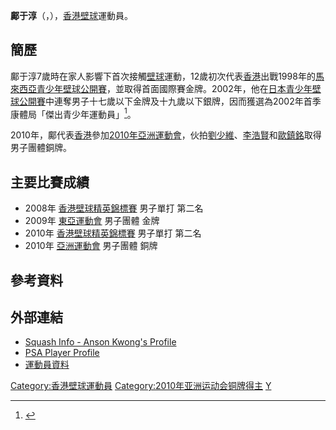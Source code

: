 {{noteTA|
|1=zh-hans:邝于淳; zh-hant:鄺于淳;}}
{{Infobox 壁球選手
| 姓名 = KWONG Yu Shun, Anson
| 外號 = 
| 地區 = {{HKG}}
| 居住地 = {{HK}}
| 出生日期 = {{Birth date and age|1986|8|28}}<ref name="廣州亞運">[http://www.gz2010.cn/info/CHN_CHN/ZB/ZBB101A_SQ@@@@@@@@@@@@@@@CHN_number=215934.html 2010年广州亚运会官方网站 壁球 - 邝于淳 - 简历]</ref>
| 出生地點 ={{HKG-1959}}
| 逝世日期 = 
| 逝世地點 = 
| 身高 ={{height|m=1.65|ft}}<ref name="廣州亞運"/>
| 體重 ={{weight|kg=66|lb}} <ref name="廣州亞運"/>
| 就讀大學 = 
| 轉打職業 =
| 退休 =
| 持拍 = 
| 教練 = [[蔡玉坤|蔡玉坤]]
| 裝備 = 
| 官方網站 = 
| 比賽資料 = 男子單打 
| 最高世界排名 = 127
| 最高世界排名日期  = [[2010年2月|2010年2月]]
| 現今世界排名 = 154
| 現今世界排名日期  = [[2010年12月|2010年12月]]
| medaltemplates=
{{MedalSport|男子[[壁球|壁球]]}}
{{MedalCountry | {{HKG}} }}
{{MedalCompetition | [[亞洲運動會|亞洲運動會]]}}
{{MedalBronze | [[2010年亞洲運動會|2010年 廣州]] | [[2010年亞洲運動會壁球比賽|男子團體]] }}
{{MedalCompetition | [[東亞運動會|東亞運動會]]}}
{{MedalGold | [[2009年東亞運動會|2009年 香港]] | [[2009年東亞運動會壁球比賽|男子團體]] }}
| updated = 2010年12月9日
}}
'''鄺于淳'''（{{lang|en|'''KWONG Yu Shun Anson'''}}，{{bd|1986年|8月28日|catIdx=K鄺}}），[[香港|香港]][[壁球|壁球]]運動員。

==簡歷==
鄺于淳7歲時在家人影響下首次接觸[[壁球|壁球]]運動，12歲初次代表[[香港|香港]]出戰1998年的[[馬來西亞青少年壁球公開賽|馬來西亞青少年壁球公開賽]]，並取得首面國際賽金牌。2002年，他在[[日本青少年壁球公開賽|日本青少年壁球公開賽]]中連奪男子十七歲以下金牌及十九歲以下銀牌，因而獲選為2002年首季康體局「傑出青少年運動員」<ref>{{Cite web |url=http://paper.wenweipo.com/2002/05/07/SP0205070029.htm |title=胡兆康鄺于淳膺首季傑青 《文匯報》2002-05-07。 |accessdate=2010-11-26 |archive-date=2019-06-14 |archive-url=https://web.archive.org/web/20190614063843/http://paper.wenweipo.com/2002/05/07/SP0205070029.htm |dead-url=no }}</ref>。 

2010年，鄺代表[[2010年亞洲運動會中國香港代表團|香港]]參加[[2010年亞洲運動會|2010年亞洲運動會]]，伙拍[[劉少維|劉少維]]、[[李浩賢|李浩賢]]和[[歐鎮銘|歐鎮銘]]取得男子團體銅牌。

==主要比賽成績==
*2008年 [[香港壁球精英錦標賽|香港壁球精英錦標賽]] 男子單打 第二名
*2009年 [[2009年東亞運動會|東亞運動會]] 男子團體 金牌
*2010年 [[香港壁球精英錦標賽|香港壁球精英錦標賽]] 男子單打 第二名
*2010年 [[2010年亞洲運動會|亞洲運動會]] 男子團體 銅牌

==參考資料==
{{reflist}}

==外部連結==
*[http://www.squashinfo.com/players/987-anson-kwong Squash Info - Anson Kwong's Profile] {{Wayback|url=http://www.squashinfo.com/players/987-anson-kwong |date=20191222110703 }}{{en}}
*[http://www.psa-squash.com/entry/ranking.php?player=T03240 PSA Player Profile] {{Wayback|url=http://www.psa-squash.com/entry/ranking.php?player=T03240 |date=20110624131104 }}{{en}}
*[http://2010gz.hkolympic.org/profile/kwong%20yu%20shun.pdf 運動員資料]{{dead link|date=2018年4月 |bot=InternetArchiveBot |fix-attempted=yes }}


{{DEFAULTSORT:KWONG Yu Shun}}
[[Category:香港壁球運動員|Category:香港壁球運動員]]
[[Category:2010年亚洲运动会铜牌得主|Category:2010年亚洲运动会铜牌得主]]
[[Category:鄺姓|Y]]